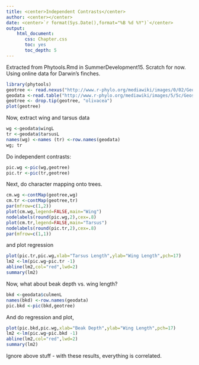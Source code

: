 ```yaml
---
title: <center>Independent Contrasts</center>
author: <center></center>
date: <center>`r format(Sys.Date(),format="%B %d %Y")`</center>
output: 
    html_document:
       css: Chapter.css
       toc: yes
       toc_depth: 5
---
```


Extracted from Phytools.Rmd in SummerDevelopment15.  Scratch for now.  Using online data for Darwin's finches.

```r
library(phytools)
geotree <- read.nexus("http://www.r-phylo.org/mediawiki/images/0/02/Geospiza.nex")
geodata <-read.table("http://www.r-phylo.org/mediawiki/images/5/5c/Geospiza.txt")
geotree <- drop.tip(geotree, "olivacea")
plot(geotree)
```
Now, extract wing and tarsus data

```r
wg <-geodata$wingL
tr <-geodata$tarsusL
names(wg) <-names (tr) <-row.names(geodata)
wg; tr
```
Do independent contrasts:

```r
pic.wg <-pic(wg,geotree)
pic.tr <-pic(tr,geotree)
```



Next, do character mapping onto trees.

```r
cm.wg <-contMap(geotree,wg)
cm.tr <-contMap(geotree,tr)
par(mfrow=c(1,2))
plot(cm.wg,legend=FALSE,main="Wing")
nodelabels(round(pic.wg,2),cex=.8)
plot(cm.tr,legend=FALSE,main="Tarsus")
nodelabels(round(pic.tr,2),cex=.8)
par(mfrow=c(1,1))
```
and plot regression
```r
plot(pic.tr,pic.wg,xlab="Tarsus Length",ylab="Wing Length",pch=17)
lm2 <-lm(pic.wg~pic.tr -1)
abline(lm2,col="red",lwd=2)
summary(lm2)
```
Now, what about beak depth vs. wing length?

```r
bkd <-geodata$culmenL
names(bkd) <-row.names(geodata)
pic.bkd <-pic(bkd,geotree)
```
And do regression and plot,
```r
plot(pic.bkd,pic.wg,xlab="Beak Depth",ylab="Wing Length",pch=17)
lm2 <-lm(pic.wg~pic.bkd -1)
abline(lm2,col="red",lwd=2)
summary(lm2)
```
Ignore above stuff - with these results, everything is correlated.